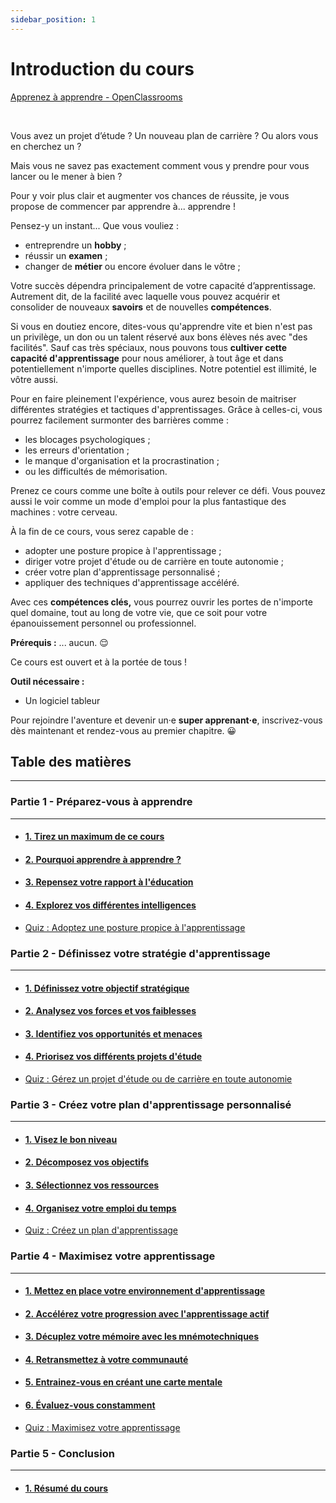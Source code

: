 ```yaml
---
sidebar_position: 1
---
```


# Introduction du cours

[Apprenez à apprendre - OpenClassrooms](https://openclassrooms.com/fr/courses/4312781-apprenez-a-apprendre)

<Vimeo vimeoId="247125632" />

<br />

Vous avez un projet d’étude ? Un nouveau plan de carrière ? Ou alors vous en cherchez un ?

Mais vous ne savez pas exactement comment vous y prendre pour vous lancer ou le mener à bien ?

Pour y voir plus clair et augmenter vos chances de réussite, je vous propose de commencer par apprendre à... apprendre !

Pensez-y un instant... Que vous vouliez :
- entreprendre un **hobby** ;
- réussir un **examen** ;
- changer de **métier** ou encore évoluer dans le vôtre ;

Votre succès dépendra principalement de votre capacité d’apprentissage. Autrement dit, de la facilité avec laquelle vous
pouvez acquérir et consolider de nouveaux **savoirs** et de nouvelles **compétences**.

Si vous en doutiez encore, dites-vous qu'apprendre vite et bien n'est pas un privilège, un don ou un talent réservé aux
bons élèves nés avec "des facilités". Sauf cas très spéciaux, nous pouvons tous **cultiver cette capacité d'apprentissage**
pour nous améliorer, à tout âge et dans potentiellement n'importe quelles disciplines. Notre potentiel est illimité, le
vôtre aussi.

Pour en faire pleinement l'expérience, vous aurez besoin de maitriser différentes stratégies et tactiques d'apprentissages.
Grâce à celles-ci, vous pourrez facilement surmonter des barrières comme :
- les blocages psychologiques ;  
- les erreurs d'orientation ;
- le manque d'organisation et la procrastination ;
- ou les difficultés de mémorisation.

Prenez ce cours comme une boîte à outils pour relever ce défi. Vous pouvez aussi le voir comme un mode d'emploi pour la
plus fantastique des machines : votre cerveau.

À la fin de ce cours, vous serez capable de :
- adopter une posture propice à l'apprentissage ;
- diriger votre projet d'étude ou de carrière en toute autonomie ;
- créer votre plan d'apprentissage personnalisé ;
- appliquer des techniques d'apprentissage accéléré.

Avec ces **compétences clés,** vous pourrez ouvrir les portes de n'importe quel domaine, tout au long de votre vie, que
ce soit pour votre épanouissement personnel ou professionnel.

**Prérequis :** ... aucun. 😌

Ce cours est ouvert et à la portée de tous !

**Outil nécessaire :**

- Un logiciel tableur

Pour rejoindre l'aventure et devenir un·e **super apprenant·e**, inscrivez-vous dès maintenant et rendez-vous au premier
chapitre. 😀

## Table des matières
* * *
### Partie 1 - Préparez-vous à apprendre    
* * *
- #### [1. Tirez un maximum de ce cours](https://openclassrooms.com/fr/courses/4312781-apprenez-a-apprendre/4789781-tirez-un-maximum-de-ce-cours)
- #### [2. Pourquoi apprendre à apprendre ?](https://openclassrooms.com/fr/courses/4312781-apprenez-a-apprendre/4789786-pourquoi-apprendre-a-apprendre)
- #### [3. Repensez votre rapport à l'éducation](https://openclassrooms.com/fr/courses/4312781-apprenez-a-apprendre/4789796-repensez-votre-rapport-a-leducation)
- #### [4. Explorez vos différentes intelligences](https://openclassrooms.com/fr/courses/4312781-apprenez-a-apprendre/4807461-explorez-vos-differentes-intelligences)
- [Quiz : Adoptez une posture propice à l'apprentissage](https://openclassrooms.com/fr/courses/4312781-apprenez-a-apprendre/exercises/2011)

### Partie 2 - Définissez votre stratégie d'apprentissage
* * *
- #### [1. Définissez votre objectif stratégique](https://openclassrooms.com/fr/courses/4312781-apprenez-a-apprendre/4789866-definissez-votre-objectif-strategique)
- #### [2. Analysez vos forces et vos faiblesses](https://openclassrooms.com/fr/courses/4312781-apprenez-a-apprendre/4789871-analysez-vos-forces-et-vos-faiblesses)
- #### [3. Identifiez vos opportunités et menaces](https://openclassrooms.com/fr/courses/4312781-apprenez-a-apprendre/4789881-identifiez-vos-opportunites-et-menaces)
- #### [4. Priorisez vos différents projets d'étude](https://openclassrooms.com/fr/courses/4312781-apprenez-a-apprendre/4789886-priorisez-vos-differents-projets-detude)
- [Quiz : Gérez un projet d'étude ou de carrière en toute autonomie](https://openclassrooms.com/fr/courses/4312781-apprenez-a-apprendre/exercises/2012)

### Partie 3 - Créez votre plan d'apprentissage personnalisé
* * *
- #### [1. Visez le bon niveau](https://openclassrooms.com/fr/courses/4312781-apprenez-a-apprendre/4790551-visez-le-bon-niveau)
- #### [2. Décomposez vos objectifs](https://openclassrooms.com/fr/courses/4312781-apprenez-a-apprendre/4922236-decomposez-vos-objectifs)
- #### [3. Sélectionnez vos ressources](https://openclassrooms.com/fr/courses/4312781-apprenez-a-apprendre/4790596-selectionnez-vos-ressources)
- #### [4. Organisez votre emploi du temps](https://openclassrooms.com/fr/courses/4312781-apprenez-a-apprendre/4790711-organisez-votre-emploi-du-temps)
- [Quiz : Créez un plan d'apprentissage](https://openclassrooms.com/fr/courses/4312781-apprenez-a-apprendre/exercises/2231)

### Partie 4 - Maximisez votre apprentissage
* * *
- #### [1. Mettez en place votre environnement d'apprentissage](https://openclassrooms.com/fr/courses/4312781-apprenez-a-apprendre/4790751-mettez-en-place-votre-environnement-dapprentissage)
- #### [2. Accélérez votre progression avec l'apprentissage actif](https://openclassrooms.com/fr/courses/4312781-apprenez-a-apprendre/4790761-accelerez-votre-progression-avec-lapprentissage-actif)
- #### [3. Décuplez votre mémoire avec les mnémotechniques](https://openclassrooms.com/fr/courses/4312781-apprenez-a-apprendre/4790766-decuplez-votre-memoire-avec-les-mnemotechniques)
- #### [4. Retransmettez à votre communauté](https://openclassrooms.com/fr/courses/4312781-apprenez-a-apprendre/4790936-retransmettez-a-votre-communaute)
- #### [5. Entrainez-vous en créant une carte mentale](https://openclassrooms.com/fr/courses/4312781-apprenez-a-apprendre/6779516-entrainez-vous-en-creant-une-carte-mentale)
- #### [6. Évaluez-vous constamment](https://openclassrooms.com/fr/courses/4312781-apprenez-a-apprendre/4795401-evaluez-vous-constamment)
- [Quiz : Maximisez votre apprentissage](https://openclassrooms.com/fr/courses/4312781-apprenez-a-apprendre/exercises/3792)

### Partie 5 - Conclusion
* * *
- #### [1. Résumé du cours](https://openclassrooms.com/fr/courses/4312781-apprenez-a-apprendre/7172286-resume-du-cours)

